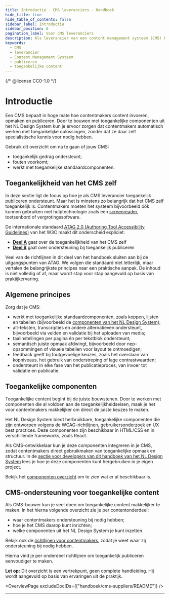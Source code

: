 ```yaml
---
title: Introductie · CMS leveranciers · Handboek
hide_title: true
hide_table_of_contents: false
sidebar_label: Introductie
sidebar_position: 0
pagination_label: Voor CMS leveranciers
description: Als leverancier van een content management systeem (CMS) kun je veel doen om contentmakers te helpen bij het maken van toegankelijke content.
keywords:
  - CMS
  - leverancier
  - Content Management Systeem
  - publiceren
  - toegankelijke content
---
```


{/* @license CC0-1.0 */}


# Introductie

Een CMS bepaalt in hoge mate hoe contentmakers content invoeren, opmaken en publiceren. Door te bouwen met toegankelijke componenten uit het NL Design System kun je ervoor zorgen dat contentmakers automatisch werken met toegankelijke oplossingen, zonder dat ze daar zelf specialistische kennis voor nodig hebben.

Gebruik dit overzicht om na te gaan of jouw CMS:

- toegankelijk gedrag ondersteunt;
- fouten voorkomt;
- werkt met toegankelijke standaardcomponenten.

## Toegankelijkheid van het CMS zelf

In deze sectie ligt de focus op hoe je als CMS leverancier toegankelijk publiceren ondersteunt. Maar het is minstens zo belangrijk dat het CMS zelf toegankelijk is. Contentmakers moeten het systeem bijvoorbeeld óók kunnen gebruiken met hulptechnologie zoals een [screenreader](/woordenlijst/#screenreader), toetsenbord of vergrotingssoftware.

De internationale standaard [ATAG 2.0 (Authoring Tool Accessibility Guidelines)](https://www.w3.org/WAI/standards-guidelines/atag/) van het W3C maakt dit onderscheid expliciet:

- [**Deel A**](https://www.w3.org/TR/ATAG20/#part_a) gaat over de toegankelijkheid van het CMS zelf
- [**Deel B**](https://www.w3.org/TR/ATAG20/#part_b) gaat over ondersteuning bij toegankelijk publiceren

Veel van de richtlijnen in dit deel van het handboek sluiten aan bij de uitgangspunten van ATAG. We volgen die standaard niet letterlijk, maar vertalen de belangrijkste principes naar een praktische aanpak. De inhoud is niet volledig of af, maar wordt stap voor stap aangevuld op basis van praktijkervaring.

## Algemene principes

Zorg dat je CMS:

- werkt met toegankelijke standaardcomponenten, zoals koppen, lijsten en tabellen (bijvoorbeeld de [componenten van het NL Design System](/componenten/));
- alt-teksten, transcripties en andere alternatieven ondersteunt, bijvoorbeeld via velden en validatie bij het uploaden van media;
- taalinstellingen per pagina én per tekstblok ondersteunt;
- semantisch juiste opmaak afdwingt, bijvoorbeeld door nep-opsommingen of visuele tabellen voor layout te ontmoedigen;
- feedback geeft bij foutgevoelige keuzes, zoals het overslaan van kopniveaus, het gebruik van onderstreping of lage contrastwaarden;
- ondersteunt in elke fase van het publicatieproces, van invoer tot validatie en publicatie.

## Toegankelijke componenten

Toegankelijke content begint bij de juiste bouwstenen. Door te werken met componenten die al voldoen aan de toegankelijkheidseisen, maak je het voor contentmakers makkelijker om direct de juiste keuzes te maken.

Het NL Design System biedt herbruikbare, toegankelijke componenten die zijn ontworpen volgens de WCAG-richtlijnen, gebruikersonderzoek en UX best practices. Deze componenten zijn beschikbaar in HTML/CSS en in verschillende frameworks, zoals React.

Als CMS-ontwikkelaar kun je deze componenten integreren in je CMS, zodat contentmakers direct gebruikmaken van toegankelijke opmaak en structuur. In de [sectie voor developers van dit handboek van het NL Design System](/handboek/developer/overzicht) lees je hoe je deze componenten kunt hergebruiken in je eigen project.

Bekijk het [componenten overzicht](/componenten/) om te zien wat er al beschikbaar is.

## CMS-ondersteuning voor toegankelijke content

Als CMS-bouwer kun je veel doen om toegankelijke content makkelijker te maken. In het hierna volgende overzicht zie je per contentonderdeel:

- waar contentmakers ondersteuning bij nodig hebben;
- hoe je het CMS daarop kunt inrichten;
- welke componenten uit het NL Design System je kunt inzetten.

Bekijk ook de [richtlijnen voor contentmakers](/richtlijnen/content), zodat je weet waar zij ondersteuning bij nodig hebben.

Hierna vind je per onderdeel richtlijnen om toegankelijk publiceren eenvoudiger te maken.

**Let op:** Dit overzicht is een vertrekpunt, geen complete handleiding. Hij wordt aangevuld op basis van ervaringen uit de praktijk.

<OverviewPage excludeDocIDs={["handboek/cms-suppliers/README"]} />

---

<FooterInfo />
